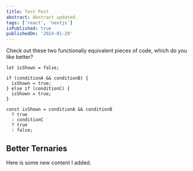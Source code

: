 ```yaml
---
title: Test Post
abstract: Abstract updated.
tags: ['react', 'nextjs']
isPublished: true
publishedOn: '2024-01-29'
---
```


Check out these two functionally equivalent pieces of code, which do you like better?

```
let isShown = false;

if (conditionA && conditionB) {
  isShown = true;
} else if (conditionC) {
  isShown = true;
}

const isShown = conditionA && conditionB
  ? true
  : conditionC
  ? true
  : false;
```

<Sandpack />

<h2 id="#better-ternaries">Better Ternaries</h2>

Here is some new content I added.
